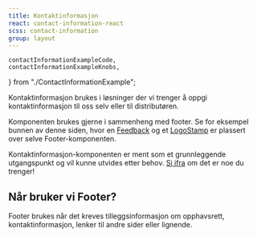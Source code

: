 ```yaml
---
title: Kontaktinformasjon
react: contact-information-react
scss: contact-information
group: layout
---
```


    contactInformationExampleCode,
    contactInformationExampleKnobs,
} from "./ContactInformationExample";

<Ingress>
    Kontaktinformasjon brukes i løsninger der vi trenger å oppgi kontaktinformasjon til oss selv eller til
    distributøren.
</Ingress>

<ComponentExample
    scrollable
    component={ContactInformationExample}
    codeExample={footerExampleCode}
    knobs={footerExampleKnobs}
/>

Komponenten brukes gjerne i sammenheng med footer. Se for eksempel bunnen av denne siden, hvor en [Feedback](/komponenter/feedback) og et [LogoStamp](/komponenter/logo) er plassert over selve Footer-komponenten.

Kontaktinformasjon-komponenten er ment som et grunnleggende utgangspunkt og vil kunne utvides etter behov. [Si ifra](https://github.com/fremtind/jokul/discussions/2344) om det er noe du trenger!

## Når bruker vi Footer?

Footer brukes når det kreves tilleggsinformasjon om opphavsrett, kontaktinformasjon, lenker til andre sider eller lignende.
